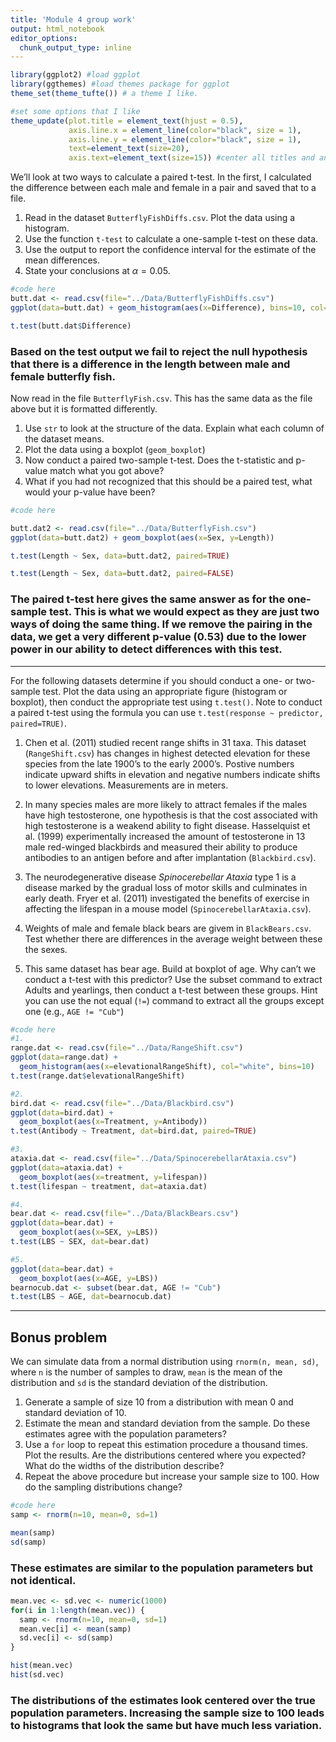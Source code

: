 ```yaml
---
title: 'Module 4 group work'
output: html_notebook
editor_options: 
  chunk_output_type: inline
---
```


```r
library(ggplot2) #load ggplot
library(ggthemes) #load themes package for ggplot
theme_set(theme_tufte()) # a theme I like.

#set some options that I like
theme_update(plot.title = element_text(hjust = 0.5), 
             axis.line.x = element_line(color="black", size = 1),
             axis.line.y = element_line(color="black", size = 1),
             text=element_text(size=20),
             axis.text=element_text(size=15)) #center all titles and and axis lines
```

We'll look at two ways to calculate a paired t-test. In the first, I calculated the difference between each male and female in a pair and saved that to a file.

1. Read in the dataset `ButterflyFishDiffs.csv`. Plot the data using a histogram.
2. Use the function `t-test` to calculate a one-sample t-test on these data. 
3. Use the output to report the confidence interval for the estimate of the mean differences.
4. State your conclusions at $\alpha = 0.05$.

```r
#code here
butt.dat <- read.csv(file="../Data/ButterflyFishDiffs.csv")
ggplot(data=butt.dat) + geom_histogram(aes(x=Difference), bins=10, col="white")

t.test(butt.dat$Difference)

```

### Based on the test output we fail to reject the null hypothesis that there is a difference in the length between male and female butterfly fish.

Now read in the file `ButterflyFish.csv`. This has the same data as the file above but it is formatted differently. 

1. Use `str` to look at the structure of the data. Explain what each column of the dataset means. 
2. Plot the data using a boxplot (`geom_boxplot`)
3. Now conduct a paired two-sample t-test. Does the t-statistic and p-value match what you got above?
4. What if you had not recognized that this should be a paired test, what would your p-value have been?

```r
#code here

butt.dat2 <- read.csv(file="../Data/ButterflyFish.csv")
ggplot(data=butt.dat2) + geom_boxplot(aes(x=Sex, y=Length))

t.test(Length ~ Sex, data=butt.dat2, paired=TRUE)

t.test(Length ~ Sex, data=butt.dat2, paired=FALSE)

```

### The paired t-test here gives the same answer as for the one-sample test. This is what we would expect as they are just two ways of doing the same thing. If we remove the pairing in the data, we get a very different p-value (0.53) due to the lower power in our ability to detect differences with this test.

**********************************

For the following datasets determine if you should conduct a one- or two-sample test. Plot the data using an appropriate figure (histogram or boxplot), then conduct the appropriate test using `t.test()`. Note to conduct a paired t-test using the formula you can use `t.test(response ~ predictor, paired=TRUE)`.


1. Chen et al. (2011) studied recent range shifts in 31 taxa. This dataset (`RangeShift.csv`) has changes in highest detected elevation for these species from the late 1900's to the early 2000's. Postive numbers indicate upward shifts in elevation and negative numbers indicate shifts to lower elevations. Measurements are in meters.

2. In many species males are more likely to attract females if the males have high testosterone, one hypothesis is that the cost associated with high testosterone is a weakend ability to fight disease. Hasselquist et al. (1999) experimentally increased the amount of testosterone in 13 male red-winged blackbirds and measured their ability to produce antibodies to an antigen before and after implantation (`Blackbird.csv`). 

3. The neurodegenerative disease *Spinocerebellar Ataxia* type 1  is a disease marked by the gradual loss of motor skills and culminates in early death. Fryer et al. (2011) investigated the benefits of exercise in affecting the lifespan in a mouse model (`SpinocerebellarAtaxia.csv`).

4. Weights of male and female black bears are givem in `BlackBears.csv`. Test whether there are differences in the average weight between these the sexes. 

5. This same dataset has bear age. Build at boxplot of age. Why can't we conduct a t-test with this predictor? Use the subset command to extract Adults and yearlings, then conduct a t-test between these groups. Hint you can use the not equal (`!=`) command to extract all the groups except one (e.g., `AGE != "Cub"`)


```r
#code here
#1. 
range.dat <- read.csv(file="../Data/RangeShift.csv")
ggplot(data=range.dat) +
  geom_histogram(aes(x=elevationalRangeShift), col="white", bins=10)
t.test(range.dat$elevationalRangeShift)

#2. 
bird.dat <- read.csv(file="../Data/Blackbird.csv")
ggplot(data=bird.dat) +
  geom_boxplot(aes(x=Treatment, y=Antibody))
t.test(Antibody ~ Treatment, dat=bird.dat, paired=TRUE)

#3. 
ataxia.dat <- read.csv(file="../Data/SpinocerebellarAtaxia.csv")
ggplot(data=ataxia.dat) +
  geom_boxplot(aes(x=treatment, y=lifespan))
t.test(lifespan ~ treatment, dat=ataxia.dat)

#4. 
bear.dat <- read.csv(file="../Data/BlackBears.csv")
ggplot(data=bear.dat) +
  geom_boxplot(aes(x=SEX, y=LBS))
t.test(LBS ~ SEX, dat=bear.dat)

#5. 
ggplot(data=bear.dat) +
  geom_boxplot(aes(x=AGE, y=LBS))
bearnocub.dat <- subset(bear.dat, AGE != "Cub")
t.test(LBS ~ AGE, dat=bearnocub.dat)

```



-------------------------

## Bonus problem

We can simulate data from a normal distribution using `rnorm(n, mean, sd)`, where `n` is the number of samples to draw, `mean` is the mean of the distribution and `sd` is the standard deviation of the distribution. 

1. Generate a sample of size 10 from a distribution with mean 0 and standard deviation of 10.
2. Estimate the mean and standard deviation from the sample. Do these estimates agree with the population parameters?
3. Use a `for` loop to repeat this estimation procedure a thousand times. Plot the results. Are the distributions centered where you expected? What do the widths of the distribution describe? 
4. Repeat the above procedure but increase your sample size to 100. How do the sampling distributions change?

```r
#code here
samp <- rnorm(n=10, mean=0, sd=1)

mean(samp)
sd(samp)
```

### These estimates are similar to the population parameters but not identical.

```r
mean.vec <- sd.vec <- numeric(1000)
for(i in 1:length(mean.vec)) {
  samp <- rnorm(n=10, mean=0, sd=1)
  mean.vec[i] <- mean(samp)
  sd.vec[i] <- sd(samp)
}

hist(mean.vec)
hist(sd.vec)
```

### The distributions of the estimates look centered over the true population parameters. Increasing the sample size to 100 leads to histograms that look the same but have much less variation.

